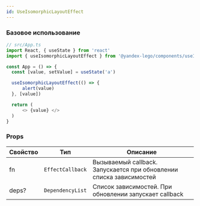 ```yaml
---
id: UseIsomorphicLayoutEffect
---
```


### Базовое использование

```ts
// src/App.ts
import React, { useState } from 'react'
import { useIsomorphicLayoutEffect } from '@yandex-lego/components/useIsomorphicLayoutEffect'

const App = () => {
  const [value, setValue] = useState('a')

  useIsomorphicLayoutEffect(() => {
      alert(value)
  }, [value])

  return (
      <> {value} </>
  )
}
```

### Props

<!-- props:start -->
| Свойство   | Тип                    | Описание                                                                                                                                |
| ---------- | ---------------------- | --------------------------------------------------------------------------------------------------------------------------------------- |
| fn   | `EffectCallback`        | Вызываемый callback. Запускается при обновлении списка зависимостей                                                              |
| deps?   | `DependencyList`        | Список зависимостей. При обновлении запускает callback                                                              |
<!-- props:end -->
